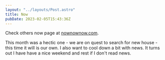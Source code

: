 ```yaml
---
layout: "../layouts/Post.astro"
title: Now
pubDate: 2023-02-05T15:43:36Z
---
```


Check others now page at [nownownow.com](https://nownownow.com/about).

This month was a hectic one - we are on quest to search for new house - this time it will is our own. I also want to cool down a bit with news. It turns out I have have a nice weekend and rest if I don't read news.
